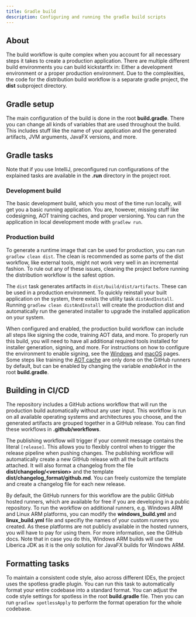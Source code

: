 ```yaml
---
title: Gradle build
description: Configuring and running the gradle build scripts
---
```


## About

The build workflow is quite complex when you account for all necessary steps it takes to create a production application. There are multiple different build environments you can build kickstartfx in: Either a development environment or a proper production environment. Due to the complexities, the code for the distribution build workflow is a separate gradle project, the **dist** subproject directory.

## Gradle setup

The main configuration of the build is done in the root **build.gradle**. There you can change all kinds of variables that are used throughout the build. This includes stuff like the name of your application and the generated artifacts, JVM arguments, JavaFX versions, and more.

## Gradle tasks

Note that if you use IntelliJ, preconfigured run configurations of the explained tasks are available in the **.run** directory in the project root.

### Development build

The basic development build, which you most of the time run locally, will get you a basic running application. You are, however, missing stuff like codesigning, AOT training caches, and proper versioning. You can run the application in local development mode with `gradlew run`.

### Production build

To generate a runtime image that can be used for production, you can run `gradlew clean dist`. The clean is recommended as some parts of the dist workflow, like external tools, might not work very well in an incremental fashion. To rule out any of these issues, cleaning the project before running the distribution workflow is the safest option.

The `dist` task generates artifacts in `dist/build/dist/artifacts`. These can be used in a production environment. To quickly reinstall your built application on the system, there exists the utility task `distAndInstall`. Running `gradlew clean distAndInstall` will create the production dist and automatically run the generated installer to upgrade the installed application on your system.

When configured and enabled, the production build workflow can include all steps like signing the code, training AOT data, and more. To properly run this build, you will need to have all additional required tools installed for installer generation, signing, and more. For instructions on how to configure the environment to enable signing, see the [Windows](windows-signing) and [macOS](/notarization) pages. Some steps like training the [AOT cache](/aot) are only done on the GitHub runners by default, but can be enabled by changing the variable *enableAot* in the root **build.gradle**.

## Building in CI/CD

The repository includes a GitHub actions workflow that will run the production build automatically without any user input. This workflow is run on all available operating systems and architectures you choose, and the generated artifacts are grouped together in a GitHub release. You can find these workflows in **.github/workflows**.

The publishing workflow will trigger if your commit message contains the literal `[release]`. This allows you to flexibly control when to trigger the release pipeline when pushing changes. The publishing workflow will automatically create a new GitHub release with all the built artifacts attached. It will also format a changelog from the file **dist/changelog/\<version\>** and the template **dist/changelog_format/github.md**. You can freely customize the template and create a changelog file for each new release.

By default, the GitHub runners for this workflow are the public GitHub hosted runners, which are available for free if you are developing in a public repository. To run the workflow on additional runners, e.g. Windows ARM and Linux ARM platforms, you can modify the **windows_build.yml** and **linux_build.yml** file and specifiy the names of your custom runners you created. As these platforms are not publicly available in the hosted runners, you will have to pay for using them. For more information, see the GitHub docs. Note that in case you do this, Windows ARM builds will use the Liberica JDK as it is the only solution for JavaFX builds for Windows ARM.

## Formatting tasks

To maintain a consistent code style, also across different IDEs, the project uses the spotless gradle plugin. You can run this task to automatically format your entire codebase into a standard format. You can adjust the code style settings for spotless in the root **build.gradle** file. Then you can run `gradlew spotlessApply` to perform the format operation for the whole codebase.

